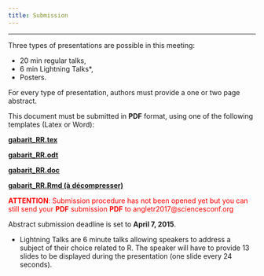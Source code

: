 ```yaml
---
title: Submission
---
```


* * *

Three types of presentations are possible in this meeting:

- 20 min regular talks,
- 6 min Lightning Talks*,
- Posters.

For every type of presentation, authors must provide a one or two page abstract. 

This document must be submitted in **PDF** format, using one of the following templates (Latex or Word):

[**gabarit_RR.tex**](https://github.com/benoit-liquet/R-conference-Anglet/blob/master/Gabarit/gabarit_RR.tex)

[**gabarit_RR.odt**](https://github.com/benoit-liquet/R-conference-Anglet/blob/master/Gabarit/gabarit_RR.odt)

[**gabarit_RR.doc**](https://github.com/benoit-liquet/R-conference-Anglet/blob/master/Gabarit/gabarit_RR.doc)

[**gabarit_RR.Rmd (à décompresser)**](https://github.com/benoit-liquet/R-conference-Anglet/blob/master/Gabarit/gabarit_RR.Rmd.zip)     

<font color="red"> **ATTENTION**: Submission procedure has not been opened yet but you can still send your **PDF** submission **PDF** to  angletr2017@sciencesconf.org </font>

Abstract submission deadline is set to **April 7, 2015**.


* Lightning Talks are 6 minute talks allowing speakers to address a subject of their choice related to R. The speaker will have to provide 13 slides to be displayed during the presentation (one slide every 24 seconds).


